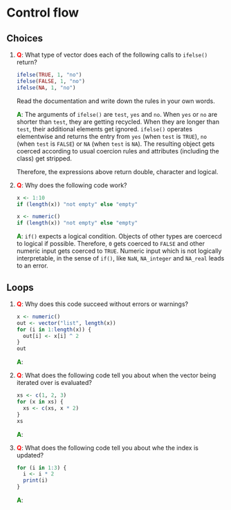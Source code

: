 # Control flow

## Choices

1. __<span style="color:red">Q</span>__: What type of vector does each of the following calls to `ifelse()`
    return?

    ```r
    ifelse(TRUE, 1, "no")
    ifelse(FALSE, 1, "no")
    ifelse(NA, 1, "no")
    ```

    Read the documentation and write down the rules in your own words.

   __<span style="color:green">A</span>__: The arguments of `ifelse()` are `test`, `yes` and `no`. When `yes` or `no` are shorter than `test`, they are getting recycled. When they are longer than `test`, their additional elements get ignored. `ifelse()` operates elementwise and returns the entry from `yes` (when `test` is `TRUE`), `no` (when `test` is `FALSE`) or `NA` (when `test` is `NA`). The resulting object gets coerced according to usual coercion rules and attributes (including the class) get stripped.
   
   Therefore, the expressions above return double, character and logical.

2. __<span style="color:red">Q</span>__: Why does the following code work?

    ```r
    x <- 1:10
    if (length(x)) "not empty" else "empty"
      
    x <- numeric()
    if (length(x)) "not empty" else "empty"
    ```

   __<span style="color:green">A</span>__: `if()` expects a logical condition. Objects of other types are coercecd to logical if possible. Therefore, `0` gets coerced to `FALSE` and other numeric input gets coerced to `TRUE`. Numeric input which is not logically interpretable, in the sense of `if()`, like `NaN`, `NA_integer` and `NA_real` leads to an error.

## Loops

1. __<span style="color:red">Q</span>__: Why does this code succeed without errors or warnings? 
    
    ```r
    x <- numeric()
    out <- vector("list", length(x))
    for (i in 1:length(x)) {
      out[i] <- x[i] ^ 2
    }
    out
    ```

   __<span style="color:green">A</span>__:

2. __<span style="color:red">Q</span>__: What does the following code tell you about when the vector being 
    iterated over is evaluated?

    ```r
    xs <- c(1, 2, 3)
    for (x in xs) {
      xs <- c(xs, x * 2)
    }
    xs
    ```

   __<span style="color:green">A</span>__:

3. __<span style="color:red">Q</span>__: What does the following code tell you about whe the index is updated?

    ```r
    for (i in 1:3) {
      i <- i * 2
      print(i) 
    }
    ```

   __<span style="color:green">A</span>__:
   
   
